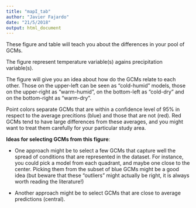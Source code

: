 ```yaml
---
title: "mapI_tab"
author: "Javier Fajardo"
date: "21/5/2018"
output: html_document
---
```


These figure and table will teach you about the differences in your pool of GCMs.

The figure represent temperature variable(s) agains precipitation variable(s). 

The figure will give you an idea about how do the GCMs relate to each other. Those on the upper-left can be seen as "cold-humid" models, those on the upper-right as "warm-humid", on the bottom-left as "cold-dry" and on the bottom-right as "warm-dry".

Point colors separate GCMs that are within a confidence level of 95% in respect to the average precitions (blue) and those that are not (red). Red GCMs tend to have large differences from these averages, and you might want to treat them carefully for your particular study area.

**Ideas for selecting GCMs from this figure**:

- One approach might be to select a few GCMs that capture well the spread of conditions that are represented in the dataset. For instance, you could pick a model from each quadrant, and maybe one close to the center. Picking them from the subset of blue GCMs might be a good idea (but beware that these "outliers" might actually be right, it is always worth reading the literature!)

- Another approach might be to select GCMs that are close to average predictions (central).
